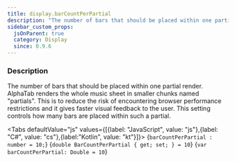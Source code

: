 ```yaml
---
title: display.barCountPerPartial
description: "The number of bars that should be placed within one partial render."
sidebar_custom_props:
  jsOnParent: true
  category: Display
  since: 0.9.6
---
```




<SettingsHeader />

### Description
The number of bars that should be placed within one partial render. AlphaTab renders the whole music sheet in smaller chunks named "partials". This is to reduce the risk of
encountering browser performance restrictions and it gives faster visual feedback to the user. This
setting controls how many bars are placed within such a partial.

<Tabs defaultValue="js" values={[{label: "JavaScript", value: "js"},{label: "C#", value: "cs"},{label:"Kotlin", value: "kt"}]}>
<TabItem value="js">
<CodeBlock language="ts">{`barCountPerPartial : number = 10;`}</CodeBlock>
</TabItem>
<TabItem value="cs">
<CodeBlock language="csharp">{`double BarCountPerPartial { get; set; } = 10`}</CodeBlock>
</TabItem>
<TabItem value="kt">
<CodeBlock language="kotlin">{`var barCountPerPartial: Double = 10`}</CodeBlock>
</TabItem>
</Tabs>

